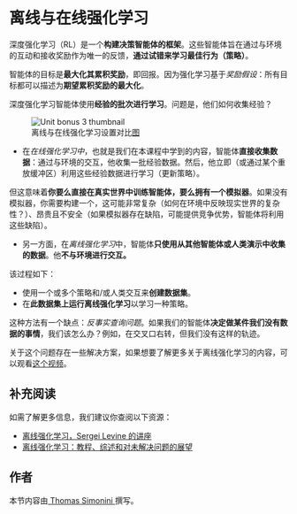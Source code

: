 # 离线与在线强化学习

深度强化学习（RL）是一个**构建决策智能体的框架**。这些智能体旨在通过与环境的互动和接收奖励作为唯一的反馈，**通过试错来学习最佳行为（策略）**。

智能体的目标是**最大化其累积奖励**，即回报。因为强化学习基于*奖励假设*：所有目标都可以描述为**期望累积奖励的最大化**。

深度强化学习智能体使用**经验的批次进行学习**。问题是，他们如何收集经验？


<figure>
<img src="https://huggingface.co/datasets/huggingface-deep-rl-course/course-images/resolve/main/en/unit12/offlinevsonlinerl.gif" alt="Unit bonus 3 thumbnail">
<figcaption>离线与在线强化学习设置对比<a href="https://offline-rl.github.io/">图</a></figcaption>
</figure>

- 在*在线强化学习中*，也就是我们在本课程中学到的内容，智能体**直接收集数据**：通过与环境的交互，他收集一批经验数据。然后，他立即（或通过某个重放缓冲区）利用这些经验数据进行学习（更新策略）。

但这意味着**你要么直接在真实世界中训练智能体，要么拥有一个模拟器**。如果没有模拟器，你需要构建一个，这可能非常复杂（如何在环境中反映现实世界的复杂性？）、昂贵且不安全（如果模拟器存在缺陷，可能提供竞争优势，智能体将利用这些缺陷）。

- 另一方面，在*离线强化学习*中，智能体**只使用从其他智能体或人类演示中收集的数据**。他**不与环境进行交互。**

该过程如下：
- 使用一个或多个策略和/或人类交互来**创建数据集**。
- 在**此数据集上运行离线强化学习**以学习一种策略。

这种方法有一个缺点：*反事实查询问题*。如果我们的智能体**决定做某件我们没有数据的事情**，我们该怎么办？例如，在交叉口右转，但我们没有这样的轨迹。

关于这个问题存在一些解决方案，如果想要了解更多关于离线强化学习的内容，可以观看[这个视频](https://www.youtube.com/watch?v=k08N5a0gG0A)。

## 补充阅读

如需了解更多信息，我们建议你查阅以下资源：

- [离线强化学习，Sergei Levine 的讲座](https://www.youtube.com/watch?v=qgZPZREor5I)
- [离线强化学习：教程、综述和对未解决问题的展望](https://arxiv.org/abs/2005.01643)

## 作者

本节内容由<a href="https://twitter.com/ThomasSimonini"> Thomas Simonini </a>撰写。
